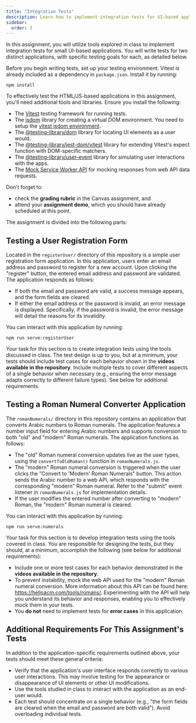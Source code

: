 ```yaml
---
title: "Integration Tests"
description: Learn how to implement integration tests for UI-based applications using Vitest, jsdom, and Testing Library.
sidebar:
  order: 3
---
```


In this assignment, you will utilize tools explored in class to implement integration tests for small UI-based applications. You will write tests for two distinct applications, with specific testing goals for each, as detailed below.

Before you begin writing tests, set up your testing environment. Vitest is already included as a dependency in `package.json`. Install it by running:

```shell
npm install
```

To effectively test the HTML/JS-based applications in this assignment, you'll need additional tools and libraries. Ensure you install the following:

- The [Vitest](https://vitest.dev/) testing framework for running tests.
- The [jsdom](https://github.com/jsdom/jsdom) library for creating a virtual DOM environment. You need to setup the [vitest jsdom environment](https://vitest.dev/guide/environment.html#jsdom).
- The [@testing-library/dom](https://github.com/testing-library/dom-testing-library) library for locating UI elements as a user would.
- The [@testing-library/jest-dom/vitest](https://github.com/testing-library/jest-dom) library for extending Vitest's expect function with DOM-specific matchers.
- The [@testing-library/user-event](https://github.com/testing-library/user-event) library for simulating user interactions with the apps.
- The [Mock Service Worker API](https://mswjs.io/) for mocking responses from web API data requests.

Don't forget to:

- check the **grading rubric** in the Canvas assignment, and
- attend your **assignment demo**, which you should have already scheduled at this point.

The assignment is divided into the following parts:

## Testing a User Registration Form

Located in the `registerUser/` directory of this repository is a simple user registration form application. In this application, users enter an email address and password to register for a new account. Upon clicking the "register" button, the entered email address and password are validated. The application responds as follows:

- If both the email and password are valid, a success message appears, and the form fields are cleared.
- If either the email address or the password is invalid, an error message is displayed. Specifically, if the password is invalid, the error message will detail the reasons for its invalidity.

You can interact with this application by running:

```shell
npm run serve:registerUser
```

Your task for this section is to create integration tests using the tools discussed in class. The test design is up to you, but at a minimum, your tests should include test cases for each behavior shown in the **videos available in the repository**. Include multiple tests to cover different aspects of a single behavior when necessary (e.g., ensuring the error message adapts correctly to different failure types). See below for additional requirements.

## Testing a Roman Numeral Converter Application

The `romanNumerals/` directory in this repository contains an application that converts Arabic numbers to Roman numerals. The application features a number input field for entering Arabic numbers and supports conversion to both "old" and "modern" Roman numerals. The application functions as follows:

- The "old" Roman numeral conversion updates live as the user types, using the `convertToOldRoman()` function in `romanNumerals.js`.
- The "modern" Roman numeral conversion is triggered when the user clicks the "Convert to 'Modern' Roman Numerals" button. This action sends the Arabic number to a web API, which responds with the corresponding "modern" Roman numeral. Refer to the "submit" event listener in `romanNumerals.js` for implementation details.
- If the user modifies the entered number after converting to "modern" Roman, the "modern" Roman numeral is cleared.

You can interact with this application by running:

```shell
npm run serve:numerals
```

Your task for this section is to develop integration tests using the tools covered in class. You are responsible for designing the tests, but they should, at a minimum, accomplish the following (see below for additional requirements):

- Include one or more test cases for each behavior demonstrated in the **videos available in the repository**.
- To prevent instability, mock the web API used for the "modern" Roman numeral conversion. More information about this API can be found here: https://helloacm.com/tools/romans/. Experimenting with the API will help you understand its behavior and responses, enabling you to effectively mock them in your tests.
- You **do not** need to implement tests for **error cases** in this application.

## Additional Requirements For This Assignment's Tests

In addition to the application-specific requirements outlined above, your tests should meet these general criteria:

- Verify that the application's user interface responds correctly to various user interactions. This may involve testing for the appearance or disappearance of UI elements or other UI modifications.
- Use the tools studied in class to interact with the application as an end-user would.
- Each test should concentrate on a single behavior (e.g., "the form fields are cleared when the email and password are both valid"). Avoid overloading individual tests.
